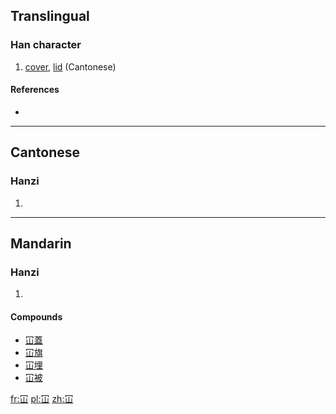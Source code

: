 ==Translingual==

===Han character===
{{Han char|rn=14|rad=冖|as=03|sn=5|four=|canj=月山 (BU), X月山 (XBU)|ids=⿱[[冖]][[山]]}}

# [[cover]], [[lid]] (Cantonese)

====References====
* {{Han ref|kx=0130.161|hdz=10303.020|uh=519A|ud=20890}}

----

==Cantonese==

===Hanzi===
{{yue-hanzi|jyut=[[ham6]], [[kam2]]|y=ham6, kam2}}

# {{defn|lang=yue|sort=冖03}}

----

==Mandarin==

===Hanzi===
{{cmn-hanzi|pin=[[kǎn]] ([[kan3]])|wg=k'an<sup>3</sup>}}

# {{defn|lang=cmn|sort=冖03}}

====Compounds====
* [[冚蓋]]
* [[冚旗]]
* [[冚埋]]
* [[冚被]]

[[fr:冚]]
[[pl:冚]]
[[zh:冚]]